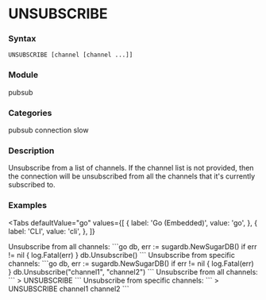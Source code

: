 
# UNSUBSCRIBE

### Syntax
```
UNSUBSCRIBE [channel [channel ...]]
```

### Module
<span className="acl-category">pubsub</span>

### Categories 
<span className="acl-category">pubsub</span>
<span className="acl-category">connection</span>
<span className="acl-category">slow</span>

### Description 
Unsubscribe from a list of channels.
If the channel list is not provided, then the connection will be unsubscribed from all the channels that
it's currently subscribed to.

### Examples

<Tabs
  defaultValue="go"
  values={[
    { label: 'Go (Embedded)', value: 'go', },
    { label: 'CLI', value: 'cli', },
  ]}
>
  <TabItem value="go">
    Unsubscribe from all channels:
    ```go
    db, err := sugardb.NewSugarDB()
    if err != nil {
      log.Fatal(err)
    }
    db.Unsubscribe()
    ```
    Unsubscribe from specific channels:
    ```go
    db, err := sugardb.NewSugarDB()
    if err != nil {
      log.Fatal(err)
    }
    db.Unsubscribe("channel1", "channel2")
    ```
  </TabItem>
  <TabItem value="cli">
    Unsubscribe from all channels:
    ```
    > UNSUBSCRIBE
    ```
    Unsubscribe from specific channels:
    ```
    > UNSUBSCRIBE channel1 channel2
    ```
  </TabItem>
</Tabs>
